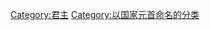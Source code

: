 {{Wikipedia category|hidden=yes|container=yes}}
{{Eponymous category}}
[[Category:君主|Category:君主]]
[[Category:以国家元首命名的分类|Category:以国家元首命名的分类]]